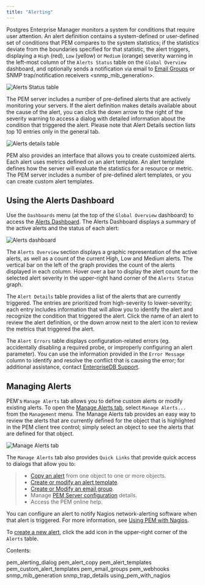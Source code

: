 ```yaml
---
title: "Alerting"
---
```


<div id="pem_alerting" class="registered_link"></div>

Postgres Enterprise Manager monitors a system for conditions that require user attention. An alert definition contains a system-defined or user-defined set of conditions that PEM compares to the system statistics; if the statistics deviate from the boundaries specified for that statistic, the alert triggers, displaying a `High` (red), `Low` (yellow) or `Medium` (orange) severity warning in the left-most column of the `Alerts Status` table on the `Global Overview` dashboard, and optionally sends a notification via email to [Email Groups](../04_toc_pem_features/09_pem_alerting/#pem_email_groups) or <span class="title-ref">SNMP trap/notification receivers &lt;snmp_mib_generation></span>.

![Alerts Status table](../../images/alerts_status_table.png)

The PEM server includes a number of pre-defined alerts that are actively monitoring your servers. If the alert definition makes details available about the cause of the alert, you can click the down arrow to the right of the severity warning to access a dialog with detailed information about the condition that triggered the alert. Please note that Alert Details section lists top 10 entries only in the general tab.

![Alerts details table](../../images/alert_details.png)

PEM also provides an interface that allows you to create customized alerts. Each alert uses metrics defined on an alert template. An alert template defines how the server will evaluate the statistics for a resource or metric. The PEM server includes a number of pre-defined alert templates, or you can create custom alert templates.

## Using the Alerts Dashboard

Use the `Dashboards` menu (at the top of the `Global Overview` dashboard) to access the [Alerts Dashboard](../01_dashboards/01_alerts_dashboard/#alerts_dashboard). The Alerts Dashboard displays a summary of the active alerts and the status of each alert:

![Alerts dashboard](../../images/alerts_dashboard.png)

The `Alerts Overview` section displays a graphic representation of the active alerts, as well as a count of the current High, Low and Medium alerts. The vertical bar on the left of the graph provides the count of the alerts displayed in each column. Hover over a bar to display the alert count for the selected alert severity in the upper-right hand corner of the `Alerts Status` graph.

The `Alert Details` table provides a list of the alerts that are currently triggered. The entries are prioritized from high-severity to lower-severity; each entry includes information that will allow you to identify the alert and recognize the condition that triggered the alert. Click the name of an alert to review the alert definition, or the down arrow next to the alert icon to review the metrics that triggered the alert.

The `Alert Errors` table displays configuration-related errors (eg. accidentally disabling a required probe, or improperly configuring an alert parameter). You can use the information provided in the `Error Message` column to identify and resolve the conflict that is causing the error; for additional assistance, contact [EnterpriseDB Support](mailto:support@enterprisedb.com).

## Managing Alerts

PEM's `Manage Alerts` tab allows you to define custom alerts or modify existing alerts. To open the [Manage Alerts tab](01_pem_alerting_dialog/#pem_alerting_dialog), select `Manage Alerts...` from the `Management` menu. The Manage Alerts tab provides an easy way to review the alerts that are currently defined for the object that is highlighted in the PEM client tree control; simply select an object to see the alerts that are defined for that object.

![Manage Alerts tab](../../images/alerting_manage_alerts.png)

The `Manage Alerts` tab also provides `Quick Links` that provide quick access to dialogs that allow you to:

> -   [Copy an alert](02_pem_alert_copy/#pem_alert_copy) from one object to one or more objects.
> -   [Create or modify an alert template](04_pem_custom_alert_templates/#pem_custom_alert_templates).
> -   [Create or Modify an email group](05_pem_email_groups/#pem_email_groups).
> -   Manage [PEM Server configuration](05_pem_email_groups/#pem_email_groups) details.
> -   Access the PEM online help.

You can configure an alert to notify Nagios network-alerting software when that alert is triggered. For more information, see [Using PEM with Nagios](09_using_pem_with_nagios/#using_pem_with_nagios).

To [create a new alert](01_pem_alerting_dialog/#pem_alerting_dialog), click the add icon in the upper-right corner of the `Alerts` table.

Contents:

<div class="toctree" maxdepth="2">

pem_alerting_dialog pem_alert_copy pem_alert_templates pem_custom_alert_templates pem_email_groups pem_webhooks snmp_mib_generation snmp_trap_details using_pem_with_nagios

</div>
